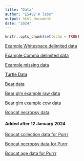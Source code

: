 ```yaml
---
title: "Data"
author: "ES482 R labs"
output: html_document
date: "2024"
---
```


```r
knitr::opts_chunk$set(echo = TRUE)
```

[Example Whitespace delimited data](data/data.txt) 

[Example Comma delimited data](data/data.csv) 

[Example missing data](data/data_missing.txt)

[Turtle Data](data/turtle_data.txt)

[Bear data](data/bear_2008_2016.csv)

[Bear glm example raw data](data/pagube_2008_2016_spatial.csv)

[Bear glm example cow data](data/cows.csv)

[Bobcat necropsy data](data/Bobcat_necropsy_data.csv)


#### Added after 12 January 2024

[Bobcat collection data for Purrr](data/bobcat_collection_data.csv)

[Bobcat necropsy data for Purrr](data/bobcat_necropsy_only_data.csv)

[Bobcat age data for Purrr](data/bobcat_age_data.csv)
